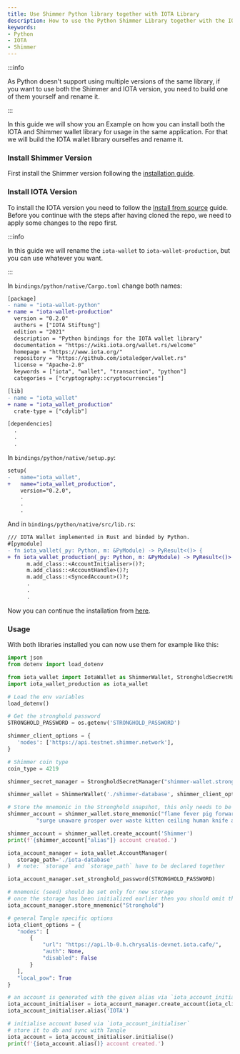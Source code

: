 ```yaml
---
title: Use Shimmer Python library together with IOTA Library
description: How to use the Python Shimmer Library together with the IOTA library
keywords:
- Python
- IOTA
- Shimmer
---
```


:::info

As Python doesn't support using multiple versions of the same library, if you want to use both the Shimmer and IOTA version, you need to build one of them yourself and rename it.

:::

In this guide we will show you an Example on how you can install both the IOTA and Shimmer wallet library for usage in the same application.
For that we will build the IOTA wallet library ourselfes and rename it.

### Install Shimmer Version

First install the Shimmer version following the [installation guide](#install-the-library).

### Install IOTA Version

To install the IOTA version you need to follow the [Install from source](https://wiki.iota.org/wallet.rs/getting_started/python#install-from-source) guide.
Before you continue with the steps after having cloned the repo, we need to apply some changes to the repo first. 

:::info

In this guide we will rename the `iota-wallet` to `iota-wallet-production`, but you can use whatever you want.

:::

In `bindings/python/native/Cargo.toml` change both names:

 ```diff
[package]
- name = "iota-wallet-python"
+ name = "iota-wallet-production"
   version = "0.2.0"
   authors = ["IOTA Stiftung"]
   edition = "2021"
   description = "Python bindings for the IOTA wallet library"
   documentation = "https://wiki.iota.org/wallet.rs/welcome"
   homepage = "https://www.iota.org/"
   repository = "https://github.com/iotaledger/wallet.rs"
   license = "Apache-2.0"
   keywords = ["iota", "wallet", "transaction", "python"]
   categories = ["cryptography::cryptocurrencies"]

[lib]
- name = "iota_wallet"
+ name = "iota_wallet_production"
   crate-type = ["cdylib"]

[dependencies]
   .
   .
   .
 ```

In `bindings/python/native/setup.py`:
```diff
setup(
-   name="iota_wallet",
+   name="iota_wallet_production",
    version="0.2.0",
    .
    .
    .
```

And in `bindings/python/native/src/lib.rs`:
```diff
/// IOTA Wallet implemented in Rust and binded by Python.
#[pymodule]
- fn iota_wallet(_py: Python, m: &PyModule) -> PyResult<()> {
+ fn iota_wallet_production(_py: Python, m: &PyModule) -> PyResult<()> {
      m.add_class::<AccountInitialiser>()?;
      m.add_class::<AccountHandle>()?;
      m.add_class::<SyncedAccount>()?;
      .
      .
      .
```

 Now you can continue the installation from [here](https://wiki.iota.org/wallet.rs/getting_started/python#change-to-the-python-binding-directory).

 ### Usage

 With both libraries installed you can now use them for example like this:

 ```python
 import json
from dotenv import load_dotenv

from iota_wallet import IotaWallet as ShimmerWallet, StrongholdSecretManager
import iota_wallet_production as iota_wallet

# Load the env variables
load_dotenv()

# Get the stronghold password
STRONGHOLD_PASSWORD = os.getenv('STRONGHOLD_PASSWORD')

shimmer_client_options = {
    'nodes': ['https://api.testnet.shimmer.network'],
}

# Shimmer coin type
coin_type = 4219

shimmer_secret_manager = StrongholdSecretManager("shimmer-wallet.stronghold", STRONGHOLD_PASSWORD)

shimmer_wallet = ShimmerWallet('./shimmer-database', shimmer_client_options, coin_type, shimmer_secret_manager)

# Store the mnemonic in the Stronghold snapshot, this only needs to be done once
shimmer_account = shimmer_wallet.store_mnemonic("flame fever pig forward exact dash body idea link scrub tennis minute " +
          "surge unaware prosper over waste kitten ceiling human knife arch situate civil")

shimmer_account = shimmer_wallet.create_account('Shimmer')
print(f'{shimmer_account["alias"]} account created.')

iota_account_manager = iota_wallet.AccountManager(
    storage_path='./iota-database'
)  # note: `storage` and `storage_path` have to be declared together

iota_account_manager.set_stronghold_password(STRONGHOLD_PASSWORD)

# mnemonic (seed) should be set only for new storage
# once the storage has been initialized earlier then you should omit this step
iota_account_manager.store_mnemonic("Stronghold")

# general Tangle specific options
iota_client_options = {
    "nodes": [
        {
            "url": "https://api.lb-0.h.chrysalis-devnet.iota.cafe/",
            "auth": None,
            "disabled": False
        }
    ],
    "local_pow": True
}

# an account is generated with the given alias via `iota_account_initialiser`
iota_account_initialiser = iota_account_manager.create_account(iota_client_options)
iota_account_initialiser.alias('IOTA')

# initialise account based via `iota_account_initialiser`
# store it to db and sync with Tangle
iota_account = iota_account_initialiser.initialise()
print(f'{iota_account.alias()} account created.')
 ```
